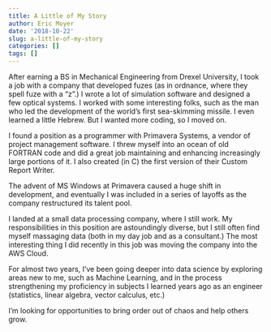 ```yaml
---
title: A Little of My Story
author: Eric Moyer
date: '2018-10-22'
slug: a-little-of-my-story
categories: []
tags: []
---
```


After earning a BS in Mechanical Engineering from Drexel University, I took a
job with a company that developed fuzes (as in ordnance, where they spell fuze
with a "z".)  I wrote a lot of simulation software and designed a few optical
systems.  I worked with some interesting folks, such as the man who led the
development of the world's first sea-skimming missile.  I even learned a little
Hebrew.  But I wanted more coding, so I moved on.

I found a position as a programmer with Primavera Systems, a vendor of project
management software.  I threw myself into an ocean of old FORTRAN code and did a
great job maintaining and enhancing increasingly large portions of it. I also
created (in C) the first version of their Custom Report Writer.

The advent of MS Windows at Primavera caused a huge shift in development, and
eventually I was included in a series of layoffs as the company restructured its
talent pool.

I landed at a small data processing company, where I still work.  My
responsibilities in this position are astoundingly diverse, but I still often
find myself massaging data (both in my day job and as a consultant.)  The most
interesting thing I did recently in this job was moving the company into the AWS
Cloud.

For almost two years, I've been going deeper into data science by exploring
areas new to me, such as Machine Learning, and in the process strengthening my
proficiency in subjects I learned years ago as an engineer (statistics, linear
algebra, vector calculus, etc.)

I'm looking for opportunities to bring order out of chaos and help others grow.

